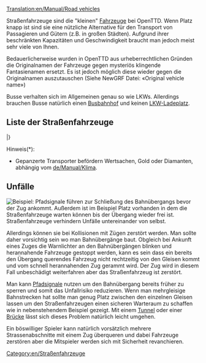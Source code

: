 [[Translation:en/Manual/Road vehicles]]
{{en/Manual/Navigation}}

Straßenfahrzeuge sind die "kleinen" [[de/Manual/Fahrzeuge#fahrzeuge-de|Fahrzeuge]] bei OpenTTD. Wenn Platz knapp ist sind sie eine nützliche Alternative für den Transport von Passagieren und Gütern (z.B. in großen Städten). Aufgrund ihrer beschränkten Kapazitäten und Geschwindigkeit braucht man jedoch meist sehr viele von Ihnen. 

Bedauerlicherweise wurden in OpenTTD aus urheberrechtlichen Gründen die Originalnamen der Fahrzeuge gegen mysteriös klingende Fantasienamen ersetzt. Es ist jedoch möglich diese wieder gegen die Originalnamen auszutauschen (Siehe NewGRF Datei: «Original vehicle name») 

Busse verhalten sich im Allgemeinen genau so wie LKWs. Allerdings brauchen Busse natürlich einen [[de/Manual/Ladebuchten#busbahnhof|Busbahnhof]] und keinen [[de/Manual/Ladebuchten#lkw-ladeplatz|LKW-Ladeplatz]].

==Liste der Straßenfahrzeuge==
{{en/Manual/VehicleTable/Start}}
{{en/Manual/VehicleTable/Header|Passengers and Mail}}
{{en/Manual/VehicleTable/Row|
*[[en/Manual/Base Set/Road Vehicles/Buses]]
*[[en/Manual/Base Set/Road Vehicles/Mail Trucks]]
|
*[[en/Manual/Base Set/Road Vehicles/Buses]]
*[[en/Manual/Base Set/Road Vehicles/Mail Trucks]]
|
*[[en/Manual/Base Set/Road Vehicles/Buses]]
*[[en/Manual/Base Set/Road Vehicles/Mail Trucks]]
|
*[[en/Manual/Base Set/Road Vehicles/Buses]]
*[[en/Manual/Base Set/Road Vehicles/Mail Trucks]]
}}
{{en/Manual/VehicleTable/Header|Common cargo}}
{{en/Manual/VehicleTable/Row|
*[[en/Manual/Base Set/Road Vehicles/Oil Tankers]]
*[[en/Manual/Base Set/Road Vehicles/Goods Trucks]]
*[[en/Manual/Base Set/Road Vehicles/Grain Trucks]]
*[[en/Manual/Base Set/Road Vehicles/Livestock Vans]]
*[[en/Manual/Base Set/Road Vehicles/Wood Trucks]]
|
*[[en/Manual/Base Set/Road Vehicles/Oil Tankers]]
*[[en/Manual/Base Set/Road Vehicles/Goods Trucks]]
*[[en/Manual/Base Set/Road Vehicles/Grain Trucks]]
*[[en/Manual/Base Set/Road Vehicles/Livestock Vans]]
*[[en/Manual/Base Set/Road Vehicles/Wood Trucks]]
|
*[[en/Manual/Base Set/Road Vehicles/Oil Tankers]]
*[[en/Manual/Base Set/Road Vehicles/Goods Trucks]]
*[[en/Manual/Base Set/Road Vehicles/Grain Trucks]]
* -
*[[en/Manual/Base Set/Road Vehicles/Wood Trucks]]
|
*[[en/Manual/Base Set/Road Vehicles/Cola Trucks]]
*[[en/Manual/Base Set/Road Vehicles/Sweet Trucks]]
*[[en/Manual/Base Set/Road Vehicles/Toy Vans]]
*[[en/Manual/Base Set/Road Vehicles/Battery Trucks]]
*[[en/Manual/Base Set/Road Vehicles/Candyfloss Trucks]]
}}
{{en/Manual/VehicleTable/Header|Similar cargo}}
{{en/Manual/VehicleTable/Row|
*[[en/Manual/Base Set/Road Vehicles/Armoured Trucks]]*
*[[en/Manual/Base Set/Road Vehicles/Coal Trucks]]
*[[en/Manual/Base Set/Road Vehicles/Iron Ore Trucks]]
*[[en/Manual/Base Set/Road Vehicles/Steel Trucks]]
* -
|
*[[en/Manual/Base Set/Road Vehicles/Armoured Trucks]]*
*[[en/Manual/Base Set/Road Vehicles/Coal Trucks]]
* -
*[[en/Manual/Base Set/Road Vehicles/Paper Trucks]]
*[[en/Manual/Base Set/Road Vehicles/Food Vans]]
|
*[[en/Manual/Base Set/Road Vehicles/Armoured Trucks]]*
* -
*[[en/Manual/Base Set/Road Vehicles/Copper Ore Trucks]]
* -
*[[en/Manual/Base Set/Road Vehicles/Food Vans]]
|
* -
*[[en/Manual/Base Set/Road Vehicles/Sugar Trucks]]
* -
* -
* -
}}
{{en/Manual/VehicleTable/Header|Other cargo}}
{{en/Manual/VehicleTable/Row|
|
|
*[[en/Manual/Base Set/Road Vehicles/Water Tankers]]
*[[en/Manual/Base Set/Road Vehicles/Fruit Trucks]]
*[[en/Manual/Base Set/Road Vehicles/Rubber Trucks]]
|
*[[en/Manual/Base Set/Road Vehicles/Bubble Trucks]]
*[[en/Manual/Base Set/Road Vehicles/Fizzy Drink Trucks]]
*[[en/Manual/Base Set/Road Vehicles/Plastic Trucks]]
*[[en/Manual/Base Set/Road Vehicles/Toffee Trucks]]
}}
|}

Hinweis(*):
*Gepanzerte Transporter befördern Wertsachen, Gold oder Diamanten, abhängig vom [[de/Manual/Klima]].

==Unfälle==
[[File:en/Manual/Roadvehicledualtrack.png|right|frame|Beispiel: Pfadsignale führen zur Schließung des Bahnübergangs bevor der Zug ankommt. Außerdem ist im Beispiel Platz vorhanden in dem die Straßenfahrzeuge warten können bis der Übergang wieder frei ist.]]
Straßenfahrzeuge verhindern Unfälle untereinander von selbst. 

Allerdings können sie bei Kollisionen mit Zügen zerstört werden. Man sollte daher vorsichtig sein wo man Bahnübergänge baut. Obgleich bei Ankunft eines Zuges die Warnlichter an den Bahnübergängen blinken und herannahende Fahrzeuge gestoppt werden, kann es sein dass ein bereits den Übergang querendes Fahrzeug nicht rechtzeitig von den Gleisen kommt und vom schnell herannahenden Zug gerammt wird. Der Zug wird in diesem Fall unbeschädigt weiterfahren aber das Straßenfahrzeug ist zerstört.

Man kann [[de/Manual/Signale#signale-de|Pfadsignale]] nutzen um den Bahnübergang bereits früher zu sperren und somit das Unfallrisiko reduzieren. Wenn man mehrgleisige Bahnstrecken hat sollte man genug Platz zwischen den einzelnen Gleisen lassen um den Straßenfahrzeugen einen sicheren Warteraum zu schaffen wie in nebenstehendem Beispiel gezeigt. Mit einem [[de/Manual/Tunnelbau#tunnelbau-de|Tunnel]] oder einer [[de/Manual/Brückenbau#bruckenbau-de|Brücke]] lässt sich dieses Problem natürlich leicht umgehen.

Ein böswilliger Spieler kann natürlich vorsätzlich mehrere Strassenabschnitte mit einem Zug überqueren und dabei Fahrzeuge zerstören aber die Mitspieler werden sich mit Sicherheit revanchieren.

[[Category:en/Straßenfahrzeuge]]